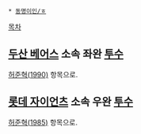  * [[동명이인/ㅎ]]

[[목차]]
== [[두산 베어스]] 소속 좌완 [[투수]] ==
[[허준혁(1990)]] 항목으로.

== [[롯데 자이언츠]] 소속 우완 [[투수]] ==
[[허준혁(1985)]] 항목으로.

